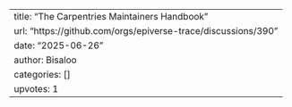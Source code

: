 ---
title: "The Carpentries Maintainers Handbook"
url: "https://github.com/orgs/epiverse-trace/discussions/390"
date: "2025-06-26"
author: Bisaloo
categories: []
upvotes: 1
---